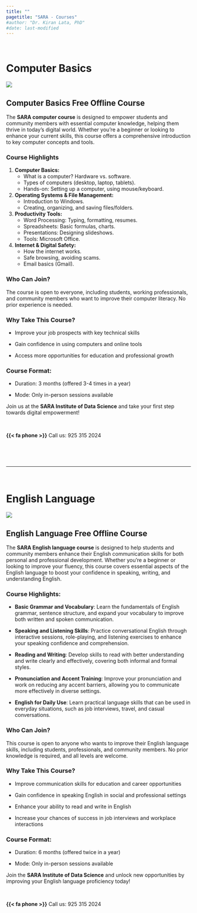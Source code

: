 ```yaml
---
title: ""
pagetitle: "SARA - Courses"
#author: "Dr. Kiran Lata, PhD"
#date: last-modified
---
```


<br>

# Computer Basics

::: {.col}
::: {.card}

::: {.centering}

![](images/computer.png)

:::

## Computer Basics Free Offline Course

The **SARA computer course** is designed to empower students and community members with essential computer knowledge, helping them thrive in today's digital world. Whether you're a beginner or looking to enhance your current skills, this course offers a comprehensive introduction to key computer concepts and tools.

### Course Highlights

1. **Computer Basics:**
    - What is a computer? Hardware vs. software.
    - Types of computers (desktop, laptop, tablets).
    - Hands-on: Setting up a computer, using mouse/keyboard.

1. **Operating Systems & File Management:**
    - Introduction to Windows.
    - Creating, organizing, and saving files/folders.

1. **Productivity Tools:**
    - Word Processing: Typing, formatting, resumes.
    - Spreadsheets: Basic formulas, charts.
    - Presentations: Designing slideshows.
    - Tools: Microsoft Office.
    
1. **Internet & Digital Safety:**
    - How the internet works.
    - Safe browsing, avoiding scams.
    - Email basics (Gmail).   

### Who Can Join?

The course is open to everyone, including students, working professionals, and community members who want to improve their computer literacy. No prior experience is needed.

### Why Take This Course?

- Improve your job prospects with key technical skills

- Gain confidence in using computers and online tools

- Access more opportunities for education and professional growth

### Course Format:

- Duration: 3 months (offered 3-4 times in a year)

- Mode: Only in-person sessions available

<!-- - Certification: Receive a certificate upon successful completion -->

Join us at the **SARA Institute of Data Science** and take your first step towards digital empowerment! 

<br>

**{{< fa phone >}}**
Call us: 925 315 2024 

<br>

:::
:::

<br>

---

<br>

# English Language

::: {.col}
::: {.card}

::: {.centering}

![](images/english.png)

:::

## English Language Free Offline Course

The **SARA English language course** is designed to help students and community members enhance their English communication skills for both personal and professional development. Whether you're a beginner or looking to improve your fluency, this course covers essential aspects of the English language to boost your confidence in speaking, writing, and understanding English.

### Course Highlights:

- **Basic Grammar and Vocabulary**: Learn the fundamentals of English grammar, sentence structure, and expand your vocabulary to improve both written and spoken communication.

- **Speaking and Listening Skills**: Practice conversational English through interactive sessions, role-playing, and listening exercises to enhance your speaking confidence and comprehension.

- **Reading and Writing**: Develop skills to read with better understanding and write clearly and effectively, covering both informal and formal styles.

- **Pronunciation and Accent Training**: Improve your pronunciation and work on reducing any accent barriers, allowing you to communicate more effectively in diverse settings.

- **English for Daily Use**: Learn practical language skills that can be used in everyday situations, such as job interviews, travel, and casual conversations.

### Who Can Join?

This course is open to anyone who wants to improve their English language skills, including students, professionals, and community members. No prior knowledge is required, and all levels are welcome.

### Why Take This Course?

- Improve communication skills for education and career opportunities

- Gain confidence in speaking English in social and professional settings

- Enhance your ability to read and write in English

- Increase your chances of success in job interviews and workplace interactions

### Course Format:

- Duration: 6 months (offered twice in a year)

- Mode: Only in-person sessions available

<!-- - Certification: Receive a certificate upon successful completion -->

Join the **SARA Institute of Data Science** and unlock new opportunities by improving your English language proficiency today!

<br>

**{{< fa phone >}}**
Call us: 925 315 2024 

<br>

:::
:::

<br>

